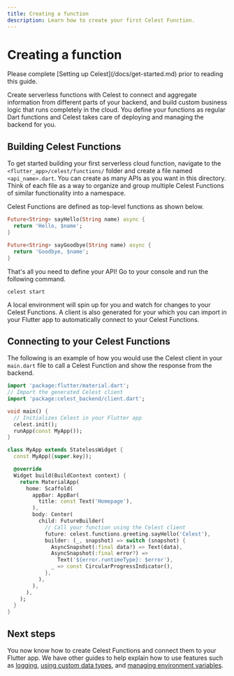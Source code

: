 ```yaml
---
title: Creating a function
description: Learn how to create your first Celest Function.
---
```



# Creating a function

<Callout type="info">
  Please complete [Setting up Celest](/docs/get-started.md) prior to reading this guide.
</Callout>

Create serverless functions with Celest to connect and aggregate information from different parts of your backend, and build custom business logic that runs completely in the cloud. You define your functions as regular Dart functions and Celest takes care of deploying and managing the backend for you.

## Building Celest Functions  

To get started building your first serverless cloud function, navigate to the `<flutter_app>/celest/functions/` folder and create a file named `<api_name>.dart`. You can create as many APIs as you want in this directory. Think of each file as a way to organize and group multiple Celest Functions of similar functionality into a namespace.

Celest Functions are defined as top-level functions as shown below.

```dart
Future<String> sayHello(String name) async {
  return 'Hello, $name';
}

Future<String> sayGoodbye(String name) async {
  return 'Goodbye, $name';
}
```

That's all you need to define your API! Go to your console and run the following command.

```shell
celest start
```

A local environment will spin up for you and watch for changes to your Celest Functions. A client is also generated for your which you can import in your Flutter app to automatically connect to your Celest Functions.

## Connecting to your Celest Functions

The following is an example of how you would use the Celest client in your `main.dart` file to call a Celest Function and show the response from the backend.

```dart {3,7,24}
import 'package:flutter/material.dart';
// Import the generated Celest client
import 'package:celest_backend/client.dart';

void main() {
  // Initializes Celest in your Flutter app
  celest.init();
  runApp(const MyApp());
}

class MyApp extends StatelessWidget {
  const MyApp({super.key});

  @override
  Widget build(BuildContext context) {
    return MaterialApp(
      home: Scaffold(
        appBar: AppBar(
          title: const Text('Homepage'),
        ),
        body: Center(
          child: FutureBuilder(
            // Call your function using the Celest client
            future: celest.functions.greeting.sayHello('Celest'),
            builder: (_, snapshot) => switch (snapshot) {
              AsyncSnapshot(:final data?) => Text(data),
              AsyncSnapshot(:final error?) =>
                Text('${error.runtimeType}: $error'),
              _ => const CircularProgressIndicator(),
            },
          ),
        ),
      ),
    );
  }
}
```

## Next steps

You now know how to create Celest Functions and connect them to your Flutter app. We have other guides to help explain how to use features such as [logging](/docs/functions/logging.md), [using custom data types](/docs/functions/data-types.md), and [managing environment variables](/docs/functions/env-variables.md). 
